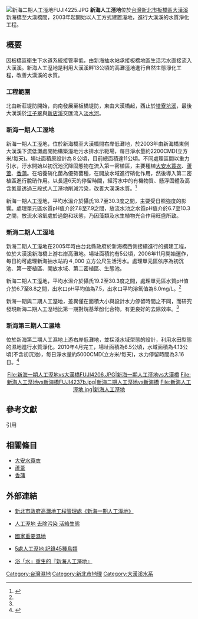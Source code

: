 [[File:新海二期人工溼地FUJI4225.JPG|thumb]]
'''新海人工溼地'''位於[[台灣|台灣]][[新北市|新北市]][[板橋區_(新北市)|板橋區]][[大漢溪|大漢溪]]新海橋至大漢橋間，2003年起開始以人工方式建置溼地，進行大漢溪的水質淨化工程。
== 概要 == 
因板橋區衛生下水道系統接管率低，由新海抽水站承接板橋地區生活污水直接流入大漢溪。新海人工溼地是利用大漢溪畔13公頃的高灘溼地進行自然生態淨化工程，改善大漢溪的水質。
=== 工程範圍 ===
北由新莊堤防開始，向南發展至板橋堤防，東由大漢橋起，西止於[[塔寮坑溪|塔寮坑溪]]，最後大漢溪於[[江子翠|江子翠]]與[[新店溪|新店溪]]交匯流入[[淡水河|淡水河]]。
=== 新海一期人工溼地 ===
新海一期人工溼地，位於新海橋至大漢橋間右岸低灘地，於2003年由新海橋東側大漢溪下流低灘處開始構築溼地污水排水示範場，每日淨水量約2200CMD(立方米/每天)。場址面積原設計為８公頃，目前總面積達11公頃。不同處理區間以重力引水，汙水開始以初沉池沉降固態物在流入第一密植區，主要種植[[大安水蓑衣|大安水蓑衣]]、[[蘆葦|蘆葦]]、[[香蒲|香蒲]]。在培養硝化菌為優勢菌種，在開放水域進行硝化作用，然後導入第二密植區進行脫硝作用。以長逹6天的停留時間，經污水中的有機物質、懸浮固體及高含氮量透過三段式人工溼地削減污染，改善大漢溪水質。<ref name="任怡芃">{{cite news|url=  |title=任怡芃《以人工濕地處理廢水中內分泌干擾物之研究》國立中山大學海洋環境及工程學系研究所2010年}}</ref> 

新海一期人工溼地，平均水溫介於攝氏18.7至30.3度之間，主要受日照強度的影響。處理單元區水質pH值介於7.8至7.9之間，放流水池之水質pH值介於6.7至10.3之間，放流水溶氧處於過飽和狀態，乃因藻類及水生植物光合作用旺盛所致。
=== 新海二期人工溼地 ===
新海二期人工溼地在2005年時由台北縣政府於新海橋西側接續進行的擴建工程，位於大漢溪新海橋上游右岸高灘地。場址面積約有5公頃，2006年11月開始運作，每日約可處理新海抽水站約４,000 立方公尺生活污水。處理單元區依序為初沉池、第一密植區、開放水域、第二密植區、生態池。

新海二期人工溼地，平均水溫介於攝氏19.2至30.3度之間，處理單元區水質pH值介於6.7至8.8之間，出水口pH平均值為7.5，出水口平均溶氧值為6.0mg/L。<ref name="任怡芃"/>

新海一期與二期人工溼地，差異僅在面積大小與設計水力停留時間之不同，而研究發現新海二期人工溼地比第一期對烷基苯酚化合物，有更良好的去除效率。<ref name="任怡芃"/>
=== 新海第三期人工濕地 === 
位於新海第二期人工濕地上游右岸低灘地，並採淺水域型態的設計，利用水田型態的濕地進行水質淨化。2010年4月完工，場址面積為6.5公頃，水域面積為4.13公頃(不含初沉池)，每日淨水量約5000CMD(立方米/每天)，水力停留時間為3.16日。<ref>{{Cite web |url=http://www.rhbd.ntpc.gov.tw/cht/index.php?code=list&ids=84 |title=新北市政府高灘地工程管理處《新海三期人工溼地》 |access-date=2015-11-15 |archive-url=https://web.archive.org/web/20151117031135/http://www.rhbd.ntpc.gov.tw/cht/index.php?code=list&ids=84 |archive-date=2015-11-17 |dead-url=yes }}</ref> 
<center>
<gallery>
File:新海一期人工溼地vs大漢橋FUJI4206.JPG|新海一期人工溼地vs大漢橋
File:新海人工溼地vs新海橋FUJI4237b.jpg|新海二期人工溼地vs新海橋
File:新海人工溼地.jpg|新海人工溼地
</gallery>
</center>
==參考文獻==
;引用
{{reflist|}}
==相關條目==
*[[大安水蓑衣|大安水蓑衣]]
*[[蘆葦|蘆葦]]
*[[香蒲|香蒲]]

== 外部連結 ==
{{commons category|Xinhai Constructed Wetland}}
*[https://web.archive.org/web/20151117032009/http://www.rhbd.ntpc.gov.tw/cht/index.php?code=list&ids=82  新北市政府高灘地工程管理處《新海一期人工溼地》]
*{{zh-tw}}[http://www.epb.tpc.gov.tw/_file/1150/SG/31161/D.html 人工溼地 去除污染 活絡生態]{{dead link|date=2018年3月 |bot=InternetArchiveBot |fix-attempted=yes }}
*{{zh-tw}}[https://web.archive.org/web/20090803064829/http://www.wetland.org.tw/project/wetlands_TW/index.php?option=wetlands&id=TW044&click=1 國家重要濕地]
*{{zh-tw}}[http://www.wbst.org.tw/index.php?option=com_content&task=view&id=207&Itemid=49 5處人工溼地 記錄45種鳥類]{{dead link|date=2018年3月 |bot=InternetArchiveBot |fix-attempted=yes }}
*{{zh-tw}}[http://www.epb.tpc.gov.tw/web/News?command=showDetail&postId=117540 浴「水」重生的『新海人工溼地』]{{dead link|date=2018年3月 |bot=InternetArchiveBot |fix-attempted=yes }}


[[Category:台灣濕地|Category:台灣濕地]]
[[Category:新北市地理|Category:新北市地理]]
[[Category:大漢溪水系|Category:大漢溪水系]]